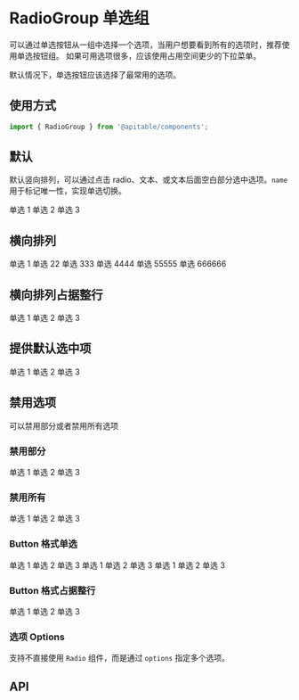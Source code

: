 
<Meta title="表单组件/RadioGroup 单选组/文档" />

# RadioGroup 单选组

可以通过单选按钮从一组中选择一个选项，当用户想要看到所有的选项时，推荐使用单选按钮组。 如果可用选项很多，应该使用占用空间更少的下拉菜单。

默认情况下，单选按钮应该选择了最常用的选项。

## 使用方式

```jsx
import { RadioGroup } from '@apitable/components';
```

## 默认

默认竖向排列，可以通过点击 radio、文本、或文本后面空白部分选中选项。`name` 用于标记唯一性，实现单选切换。

<Canvas>
<ThemeToggle>
  <RadioGroup name="column">
    <Radio value="1">单选 1</Radio>
    <Radio value="2">单选 2</Radio>
    <Radio value="3">单选 3</Radio>
  </RadioGroup>
</ThemeToggle>
</Canvas>

## 横向排列

<Canvas>
<ThemeToggle>
  <RadioGroup name="inline" row>
    <Radio value="1">单选 1</Radio>
    <Radio value="2">单选 22</Radio>
    <Radio value="3">单选 333</Radio>
    <Radio value="4">单选 4444</Radio>
    <Radio value="5">单选 55555</Radio>
    <Radio value="6">单选 666666</Radio>
  </RadioGroup>
</ThemeToggle>
</Canvas>

## 横向排列占据整行

<Canvas>
<ThemeToggle>
  <RadioGroup name="inline-block" row block>
    <Radio value="1">单选 1</Radio>
    <Radio value="2">单选 2</Radio>
    <Radio value="3">单选 3</Radio>
  </RadioGroup>
</ThemeToggle>
</Canvas>

## 提供默认选中项

<Canvas>
<ThemeToggle>
  <RadioGroup name="set-default" value="2">
    <Radio value="1">单选 1</Radio>
    <Radio value="2">单选 2</Radio>
    <Radio value="3">单选 3</Radio>
  </RadioGroup>
</ThemeToggle>
</Canvas>

## 禁用选项

可以禁用部分或者禁用所有选项

### 禁用部分

<Canvas>
<ThemeToggle>
  <RadioGroup name="with-disable">
    <Radio value="1">单选 1</Radio>
    <Radio value="2" disabled>单选 2</Radio>
    <Radio value="3">单选 3</Radio>
  </RadioGroup>
</ThemeToggle>
</Canvas>

### 禁用所有

<Canvas>
<ThemeToggle>
  <RadioGroup name="disable-all" disabled value="2">
    <Radio value="1">单选 1</Radio>
    <Radio value="2">单选 2</Radio>
    <Radio value="3">单选 3</Radio>
  </RadioGroup>
</ThemeToggle>
</Canvas>

### Button 格式单选

<Canvas>
<ThemeToggle>
  <RadioGroup name="btn-group" isBtn>
    <Radio value="1">单选 1</Radio>
    <Radio value="2">单选 2</Radio>
    <Radio value="3">单选 3</Radio>
  </RadioGroup>
  <RadioGroup name="btn-group-with-default" isBtn value="2">
    <Radio value="1">单选 1</Radio>
    <Radio value="2">单选 2</Radio>
    <Radio value="3">单选 3</Radio>
  </RadioGroup>
  <RadioGroup name="btn-group-with-default" isBtn>
    <Radio value="1">单选 1</Radio>
    <Radio value="2" disabled>单选 2</Radio>
    <Radio value="3">单选 3</Radio>
  </RadioGroup>
</ThemeToggle>
</Canvas>

### Button 格式占据整行

<Canvas>
<ThemeToggle>
  <RadioGroup name="btn-group-with-default" isBtn value="2" block>
    <Radio value="1">单选 1</Radio>
    <Radio value="2">单选 2</Radio>
    <Radio value="3">单选 3</Radio>
  </RadioGroup>
</ThemeToggle>
</Canvas>

### 选项 Options

支持不直接使用 `Radio` 组件，而是通过 `options` 指定多个选项。

<Canvas>
<ThemeToggle>
  <RadioGroup
    name="with-option"
    value="2"
    options={[
      { label: '选项 1', value: '1' },
      { label: '选项 2', value: '2'},
      { label: '选项 2', value: '3', disabled: true }
    ]}
  />
</ThemeToggle>
</Canvas>

## API

<ArgsTable of={RadioGroup} />





